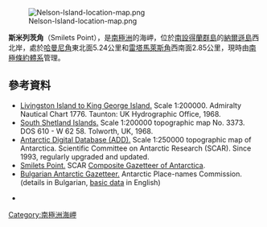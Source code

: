 [[Image:Nelson-Island-location-map.png|thumb]]

'''斯米列茨角'''（Smilets Point），是[[南極洲|南極洲]]的海岬，位於[[南設得蘭群島|南設得蘭群島]]的[[納爾遜島|納爾遜島]]西北岸，處於[[哈曼尼角|哈曼尼角]]東北面5.24公里和[[雷塔馬萊斯角|雷塔馬萊斯角]]西南面2.85公里，現時由[[南極條約體系|南極條約體系]]管理。

==參考資料==
* [https://web.archive.org/web/20140204003557/http://www.nauticalcharts.biz/page,shop.product_details/flypage,flypage.tpl/product_id,4229/category_id,226/option,com_virtuemart/Itemid,55.html Livingston Island to King George Island.]  Scale 1:200000.  Admiralty Nautical Chart 1776.  Taunton: UK Hydrographic Office, 1968.
* [http://data.aad.gov.au/aadc/mapcat/display_map.cfm?map_id=3373 South Shetland Islands.] {{Wayback|url=http://data.aad.gov.au/aadc/mapcat/display_map.cfm?map_id=3373 |date=20120324145253 }} Scale 1:200000 topographic map No. 3373. DOS 610 - W 62 58. Tolworth, UK, 1968.
* [http://www.add.scar.org Antarctic Digital Database (ADD).] {{Wayback|url=http://www.add.scar.org/ |date=20170305000653 }} Scale 1:250000 topographic map of Antarctica. Scientific Committee on Antarctic Research (SCAR). Since 1993, regularly upgraded and updated.
* [http://data.aad.gov.au/aadc/gaz/scar/display_name.cfm?gaz_id=137841 Smilets Point.] {{Wayback|url=http://data.aad.gov.au/aadc/gaz/scar/display_name.cfm?gaz_id=137841 |date=20140203104232 }} SCAR [[Composite_Gazetteer_of_Antarctica|Composite Gazetteer of Antarctica]].
* [http://apcbg.org/gazet-bg.doc Bulgarian Antarctic Gazetteer.] {{Wayback|url=http://apcbg.org/gazet-bg.doc |date=20131012104624 }} Antarctic Place-names Commission. (details in Bulgarian, [http://apcbg.org/gazet.htm basic data] {{Wayback|url=http://apcbg.org/gazet.htm |date=20160304071225 }} in English)

*{{coord|62|15|58.6|S|59|11|23|W|display=title}}

{{Antarctica-geo-stub}}
[[Category:南極洲海岬|Category:南極洲海岬]]
